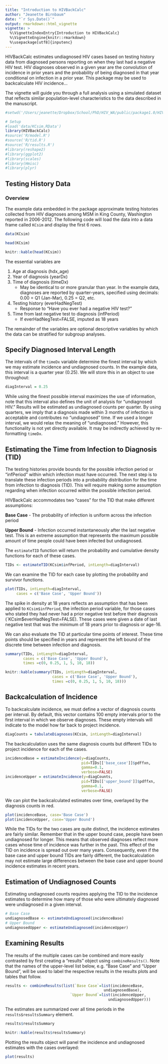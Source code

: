 ```yaml
---
title: "Introduction to HIVBackCalc"
author: "Jeanette Birnbaum"
date: "`r Sys.Date()`"
output: rmarkdown::html_vignette
vignette: >
  %\VignetteIndexEntry{Introduction to HIVBackCalc}
  %\VignetteEngine{knitr::rmarkdown}
  %\usepackage[utf8]{inputenc}
---
```


HIVBackCalc estimates undiagnosed HIV cases based on testing history data from diagnosed persons reporting on when they last had a negative HIV test. HIV diagnoses observed in a given year are the convolution of incidence in prior years and the probability of being diagnosed in that year conditional on infection in a prior year. This package may be used to backcalculate HIV incidence...

The vignette will guide you through a full analysis using a simulated dataset that reflects similar population-level characteristics to the data described in the manuscript.

```r
#setwd('/Users/jeanette/Dropbox/School/PhD/HIV_WA/public/package1.0/HIVBackCalc')

# Setup
#load('data/KCsim.RData')
library(HIVBackCalc)
#source('R/model.R')
#source('R/tid.R')
#source('R/results.R')
#library(reshape2)
#library(ggplot2)
#library(scales)
#library(Hmisc)
#library(plyr)
```

## Testing History Data

### Overview

The example data embedded in the package approximate testing histories collected from HIV diagnoses among MSM in King County, Washington reported in 2006-2012. The following code will load the data into a data frame called `KCsim` and display the first 6 rows.

```r
data(KCsim)
```

```r
head(KCsim)
```

```r
knitr::kable(head(KCsim))
```

The essential variables are 

1. Age at diagnosis (hdx_age)
1. Year of diagnosis (yearDx)
1. Time of diagnosis (timeDx)
    * May be identical to or more granular than year. In the example data, diagnoses are reported by quarter-years, specified using decimals: 0.00 = Q1 (Jan-Mar), 0.25 = Q2, etc.
1. Testing history (everHadNegTest)
    * Response to "Have you ever had a negative HIV test?"
1. Time from last negative test to diagnosis (infPeriod)
    * If everHadNegTest=FALSE, imputed as 18 years

The remainder of the variables are optional descriptive variables by which the data can be stratified for subgroup analyses.

## Specify Diagnosed Interval Length

The intervals of the `timeDx` variable determine the finest interval by which we may estimate incidence and undiagnosed counts. In the example data, this interval is a quarter year (0.25). We will store this in an object to use throughout:

```r
diagInterval = 0.25
```

While using the finest possible interval maximizes the use of information, note that this interval also defines the unit of analysis for "undiagnosed HIV." Results will be estimated as undiagnosed counts per quarter. By using quarters, we imply that a diagnosis made within 3 months of infection is acceptable and contributes no "undiagnosed" time. If we used a longer interval, we would relax the meaning of "undiagnosed." However, this functionality is not yet directly available. It may be indirectly achieved by re-formatting `timeDx`.

## Estimating the Time from Infection to Diagnosis (TID)

The testing histories provide bounds for the possible infection period or "infPeriod" within which infection must have occurred. The next step is to translate these infection periods into a probability distribution for the time from infection to diagnosis (TID). This will require making some assumption regarding when infection occurred within the possible infection period.

HIVBackCalc accommodates two "cases" for the TID that make different assumptions:

**Base Case** - The probability of infection is uniform across the infection period

**Upper Bound** - Infection occurred instantaneously after the last negative test. This is an extreme assumption that represents the maximum possible amount of time people could have been infected but undiagnosed.

The `estimateTID` function will return the probability and cumulative density functions for each of these cases. 

```r
TIDs <- estimateTID(KCsim$infPeriod, intLength=diagInterval)
```

We can examine the TID for each case by plotting the probability and survivor functions. 

```r
plot(TIDs, intLength=diagInterval, 
     cases = c('Base Case', 'Upper Bound'))
```

The spike in density at 18 years reflects an assumption that has been applied to `KCsim$infPeriod`, the infection period variable, for those cases who stated they had never had a prior negative test before their diagnosis (`KCsim$everHadNegTest=FALSE). These cases were given a date of last negative test that was the minimum of 18 years prior to diagnosis or age-16.

We can also evaluate the TID at particular time points of interest. These time points should be specified in years and represent the left bound of the discrete time between infection and diagnosis.

```r
summary(TIDs, intLength=diagInterval,
        cases = c('Base Case', 'Upper Bound'),       
        times =c(0, 0.25, 1, 5, 10, 18))
```

```r
knitr::kable(summary(TIDs, intLength=diagInterval,
                     cases = c('Base Case', 'Upper Bound'),
                     times =c(0, 0.25, 1, 5, 10, 18)))
```

## Backcalculation of Incidence

To backcalculate incidence, we must define a vector of diagnosis counts per interval. By default, this vector contains 100 empty intervals prior to the first interval in which we observe diagnoses. These empty intervals will indicate to the model how far back to project incidence. 

```r
diagCounts = tabulateDiagnoses(KCsim, intLength=diagInterval)
```

The backcalculation uses the same diagnosis counts but different TIDs to project incidence for each of the cases.

```r
incidenceBase = estimateIncidence(y=diagCounts,
                                  pid=TIDs[['base_case']]$pdffxn,
                                  gamma=0.1,
                                  verbose=FALSE)
incidenceUpper = estimateIncidence(y=diagCounts,
                                  pid=TIDs[['upper_bound']]$pdffxn,
                                  gamma=0.1,
                                  verbose=FALSE)
```

We can plot the backcalculated estimates over time, overlayed by the diagnosis counts in red.

```r
plot(incidenceBase, case='Base Case')
plot(incidenceUpper, case='Upper Bound')
```

While the TIDs for the two cases are quite distinct, the incidence estimates are fairly similar. Remember that in the upper bound case, people have been undiagnosed for longer. This means that observed diagnoses reflect more cases whose time of incidence was further in the past. This effect of the TID on incidence is spread out over many years. Consequently, even if the base case and upper bound TIDs are fairly different, the backcalculation may not estimate large differences between the base case and upper bound incidence estimates in recent years.

## Estimation of Undiagnosed Counts

Estimating undiagnosed counts requires applying the TID to the incidence estimates to determine how many of those who were ultimately diagnosed were undiagnosed in a given interval.

```r
# Base Case
undiagnosedBase <- estimateUndiagnosed(incidenceBase)
# Upper Bound
undiagnosedUpper <- estimateUndiagnosed(incidenceUpper)
```

<!--
You can enable figure captions by `fig_caption: yes` in YAML:

    output:
      rmarkdown::html_vignette:
        fig_caption: yes

Then you can use the chunk option `fig.cap = "Your figure caption."` in **knitr**.
-->

## Examining Results

The results of the multiple cases can be combined and more easily contrasted by first creating a "results" object using `combineResults()`. Note that the names of the upper-level list below, e.g. "Base Case" and "Upper Bound", will be used to label the respective results in the results plots and tables that follow.


```r
results <- combineResults(list(`Base Case`=list(incidenceBase,
                                            undiagnosedBase),
                             `Upper Bound`=list(incidenceUpper,
                                              undiagnosedUpper)))
```

The estimates are summarized over all time periods in the `results$resultsSummary` element.

```r
results$resultsSummary
```

```r
knitr::kable(results$resultsSummary)
```


Plotting the results object will panel the incidence and undiagnosed estimates with the cases overlayed:

```r
plot(results)
```

<!--
You can write math expressions, e.g. $Y = X\beta + \epsilon$, footnotes^[A footnote here.], and tables, e.g. using `knitr::kable()`.

```r
knitr::kable(head(mtcars, 10))
```

Also a quote using `>`:

> "He who gives up [code] safety for [code] speed deserves neither."
([via](https://twitter.com/hadleywickham/status/504368538874703872))

-->
